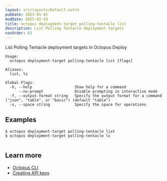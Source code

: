 ```yaml
---
layout: src/layouts/Default.astro
pubDate: 2023-01-01
modDate: 2025-02-19
title: octopus deployment-target polling-tentacle list
description: List Polling Tentacle deployment targets
navOrder: 61
---
```


List Polling Tentacle deployment targets in Octopus Deploy

```
Usage:
  octopus deployment-target polling-tentacle list [flags]

Aliases:
  list, ls

Global Flags:
  -h, --help                   Show help for a command
      --no-prompt              Disable prompting in interactive mode
  -f, --output-format string   Specify the output format for a command ("json", "table", or "basic") (default "table")
  -s, --space string           Specify the space for operations

```

## Examples

<SamplesInstance />

```
$ octopus deployment-target polling-tentacle list
$ octopus deployment-target polling-tentacle ls


```

## Learn more

- [Octopus CLI](/docs/octopus-rest-api/cli)
- [Creating API keys](/docs/octopus-rest-api/how-to-create-an-api-key)